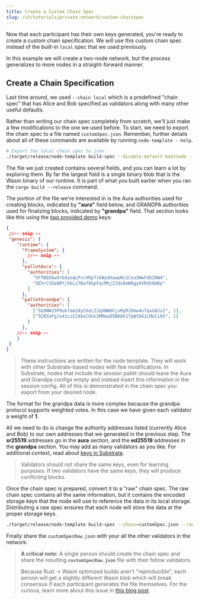 ```yaml
---
title: Create a Custom Chain Spec
slug: /v3/tutorials/private-network/custom-chainspec
---
```


Now that each participant has their own keys generated, you're ready to create a custom chain
specification. We will use this custom chain spec instead of the built-in `local` spec that we used
previously.

In this example we will create a two-node network, but the process generalizes to more nodes in a
straight-forward manner.

## Create a Chain Specification

Last time around, we used `--chain local` which is a predefined "chain spec" that has Alice and Bob
specified as validators along with many other useful defaults.

Rather than writing our chain spec completely from scratch, we'll just make a few modifications to
the one we used before. To start, we need to export the chain spec to a file named
`customSpec.json`. Remember, further details about all of these commands are available by running
`node-template --help`.

```bash
# Export the local chain spec to json
./target/release/node-template build-spec --disable-default-bootnode --chain local > customSpec.json
```

The file we just created contains several fields, and you can learn a lot by exploring them. By far
the largest field is a single binary blob that is the Wasm binary of our runtime. It is part of what
you built earlier when you ran the `cargo build --release` command.

The portion of the file we're interested in is the Aura authorities used for creating blocks,
indicated by **"aura"** field below, and GRANDPA authorities used for finalizing blocks, indicated
by **"grandpa"** field. That section looks like this using the [two provided demo](keygen#option-3-use-pre-generated-keys) keys:

```json
{
 //-- snip --
 "genesis": {
    "runtime": {
      "frameSystem": {
        //-- snip --
      },
      "palletAura": {
        "authorities": [
          "5FfBQ3kwXrbdyoqLPvcXRp7ikWydXawpNs2Ceu3WwFdhZ8W4",
          "5EhrCtDaQRYjVbLi7BafbGpFqcMhjZJdu8eW8gy6VRXh6HDp"
        ]
      },
      "palletGrandpa": {
        "authorities": [
          ["5G9NWJ5P9uk7am24yCKeLZJqXWW6hjuMyRJDmw4ofqxG8Js2", 1],
          ["5CRZoFgJs4zLzCCAGoCUUs2MRmuD5BKAh17pWtb62LMoCi9h", 1]
        ]
      },
    //-- snip --
    }
 }
}
```

<!-- TODO remove this long note once https://github.com/substrate-developer-hub/tutorials/issues/16 is closed -->

> These instructions are written for the node template. They will work with other Substrate-based
> nodes with few modifications. In Substrate, nodes that include the session pallet should leave
> the Aura and Grandpa configs empty and instead insert this information in the session config. All
> of this is demonstrated in the chain spec you export from your desired node.

The format for the grandpa data is more complex because the grandpa protocol supports weighted
votes. In this case we have given each validator a weight of **1**.

All we need to do is change the authority addresses listed (currently Alice and Bob) to our own
addresses that we generated in the previous step. The **sr25519** addresses go in the **aura**
section, and the **ed25519** addresses in the **grandpa** section. You may add as many validators as
you like. For additional context, read about
[keys in Substrate](../../knowledgebase/advanced/cryptography.md#public-key-cryptography).

> Validators should not share the same keys, even for learning purposes. If two validators have the
> same keys, they will produce conflicting blocks.

Once the chain spec is prepared, convert it to a "raw" chain spec. The raw chain spec contains all
the same information, but it contains the encoded storage keys that the node will use to reference
the data in its local storage. Distributing a raw spec ensures that each node will store the data at
the proper storage keys.

```bash
./target/release/node-template build-spec --chain=customSpec.json --raw --disable-default-bootnode > customSpecRaw.json
```

Finally share the `customSpecRaw.json` with your all the other validators in the network.

> **A critical note:** A single person should create the chain spec and share the resulting
> **`customSpecRaw.json`** file with their fellow validators.
>
> Because Rust -> Wasm optimized builds aren't "reproducible", each person will get a slightly
> different Wasm blob which will break consensus if each participant generates the file themselves.
> For the curious, learn more about this issue in 
> [this blog post](https://dev.to/gnunicorn/hunting-down-a-non-determinism-bug-in-our-rust-wasm-build-4fk1).
